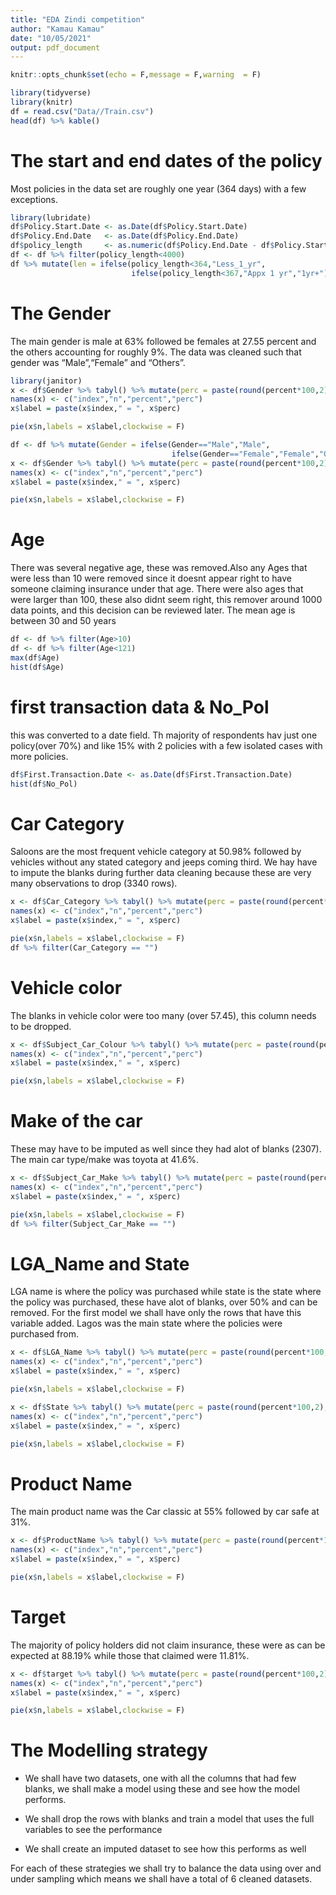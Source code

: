 ```yaml
---
title: "EDA Zindi competition"
author: "Kamau Kamau"
date: "10/05/2021"
output: pdf_document
---
```


```r
knitr::opts_chunk$set(echo = F,message = F,warning  = F)
```

```r
library(tidyverse)
library(knitr)
df = read.csv("Data//Train.csv")
head(df) %>% kable()
```

# The start and end dates of the policy

Most policies in the data set are roughly one year (364 days) with a few exceptions.

```r
library(lubridate)
df$Policy.Start.Date <- as.Date(df$Policy.Start.Date)
df$Policy.End.Date   <- as.Date(df$Policy.End.Date)
df$policy_length     <- as.numeric(df$Policy.End.Date - df$Policy.Start.Date)
df <- df %>% filter(policy_length<4000)
df %>% mutate(len = ifelse(policy_length<364,"Less_1_yr",
                           ifelse(policy_length<367,"Appx 1 yr","1yr+")))%>% group_by(len) %>% tally() %>% ggplot(aes(x = len,y = n))+geom_bar(stat = "identity",fill = "green")+coord_flip()+labs(title = "Approximate Policy Duration")
```

# The Gender

The main gender is male at 63% followed be females at 27.55 percent and the others accounting for roughly 9%. The data was cleaned such that gender was "Male","Female" and "Others".

```r
library(janitor)
x <- df$Gender %>% tabyl() %>% mutate(perc = paste(round(percent*100,2),"%"))
names(x) <- c("index","n","percent","perc")
x$label = paste(x$index," = ", x$perc)

pie(x$n,labels = x$label,clockwise = F)

df <- df %>% mutate(Gender = ifelse(Gender=="Male","Male",
                                    ifelse(Gender=="Female","Female","Other")))
x <- df$Gender %>% tabyl() %>% mutate(perc = paste(round(percent*100,2),"%"))
names(x) <- c("index","n","percent","perc")
x$label = paste(x$index," = ", x$perc)

pie(x$n,labels = x$label,clockwise = F)

```
# Age

There was several negative age, these was removed.Also any Ages that were less than 10 were removed since it doesnt appear right to have someone claiming insurance under that age. There were also ages that were larger than 100, these also didnt seem right, this remover around 1000 data points, and this decision can be reviewed later. The mean age is between 30 and 50 years

```r
df <- df %>% filter(Age>10)
df <- df %>% filter(Age<121)
max(df$Age)
hist(df$Age)
```

# first transaction data & No_Pol

this was converted to a date field. Th majority of respondents hav just one policy(over 70%) and like 15% with 2 policies with a few isolated cases with more policies.

```r
df$First.Transaction.Date <- as.Date(df$First.Transaction.Date)
hist(df$No_Pol)
```

# Car Category

Saloons are the most frequent vehicle category at 50.98% followed by vehicles without any stated category and jeeps coming third. We hay have to impute the blanks during further data cleaning because these are very many observations to drop (3340 rows). 

```r
x <- df$Car_Category %>% tabyl() %>% mutate(perc = paste(round(percent*100,2),"%"))
names(x) <- c("index","n","percent","perc")
x$label = paste(x$index," = ", x$perc)

pie(x$n,labels = x$label,clockwise = F)
df %>% filter(Car_Category == "")
```
# Vehicle color

The blanks in vehicle color were too many (over 57.45), this column needs to be dropped.

```r
x <- df$Subject_Car_Colour %>% tabyl() %>% mutate(perc = paste(round(percent*100,2),"%"))
names(x) <- c("index","n","percent","perc")
x$label = paste(x$index," = ", x$perc)

pie(x$n,labels = x$label,clockwise = F)
```

# Make of the car

These may have to be imputed as well since they had alot of blanks (2307). The main car type/make was toyota at 41.6%.

```r
x <- df$Subject_Car_Make %>% tabyl() %>% mutate(perc = paste(round(percent*100,2),"%"))
names(x) <- c("index","n","percent","perc")
x$label = paste(x$index," = ", x$perc)

pie(x$n,labels = x$label,clockwise = F)
df %>% filter(Subject_Car_Make == "")
```

# LGA_Name and State

LGA name is where the policy was purchased while state is the state where the policy was purchased, these have alot of blanks, over 50% and can be removed. For the first model we shall have only the rows that have this variable added. Lagos was the main state where the policies were purchased from.

```r
x <- df$LGA_Name %>% tabyl() %>% mutate(perc = paste(round(percent*100,2),"%"))
names(x) <- c("index","n","percent","perc")
x$label = paste(x$index," = ", x$perc)

pie(x$n,labels = x$label,clockwise = F)

x <- df$State %>% tabyl() %>% mutate(perc = paste(round(percent*100,2),"%"))
names(x) <- c("index","n","percent","perc")
x$label = paste(x$index," = ", x$perc)

pie(x$n,labels = x$label,clockwise = F)

```

# Product Name

The main product name was the Car classic at 55% followed by car safe at 31%.

```r
x <- df$ProductName %>% tabyl() %>% mutate(perc = paste(round(percent*100,2),"%"))
names(x) <- c("index","n","percent","perc")
x$label = paste(x$index," = ", x$perc)

pie(x$n,labels = x$label,clockwise = F)
```

# Target

The majority of policy holders did not claim insurance, these were as can be expected at 88.19% while those that claimed were 11.81%.

```r
x <- df$target %>% tabyl() %>% mutate(perc = paste(round(percent*100,2),"%"))
names(x) <- c("index","n","percent","perc")
x$label = paste(x$index," = ", x$perc)

pie(x$n,labels = x$label,clockwise = F)
```

# The Modelling strategy

* We shall have two datasets, one with all the columns that had few blanks, we shall make a model using these and see how the model performs.

* We shall drop the rows with blanks and train a model that uses the full variables to see the performance

* We shall create an imputed dataset to see how this performs as well

For each of these strategies we shall try to balance the data using over and under sampling which means we shall have a total of 6 cleaned datasets.

```r

```

